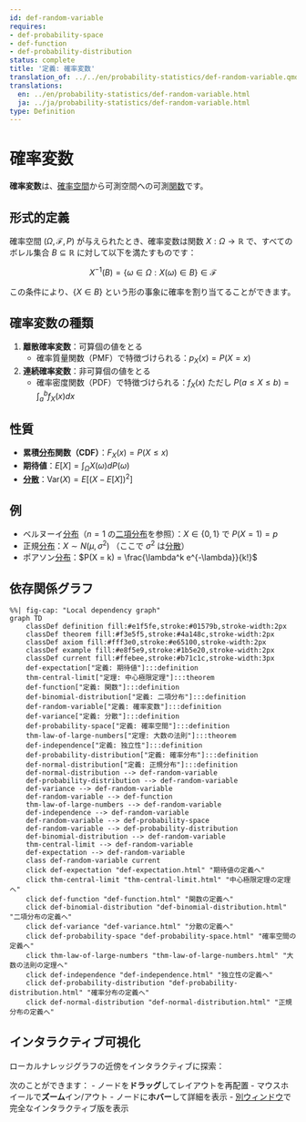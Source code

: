 ```yaml
---
id: def-random-variable
requires:
- def-probability-space
- def-function
- def-probability-distribution
status: complete
title: '定義: 確率変数'
translation_of: ../../en/probability-statistics/def-random-variable.qmd
translations:
  en: ../en/probability-statistics/def-random-variable.html
  ja: ../ja/probability-statistics/def-random-variable.html
type: Definition
---
```


# 確率変数 {#def-random-variable}

**確率変数**は、[確率空間](def-probability-space.qmd)から可測空間への可測[関数](../logic-set-theory/def-function.qmd)です。

## 形式的定義

確率空間 $(\Omega, \mathcal{F}, P)$ が与えられたとき、確率変数は関数 $X: \Omega \to \mathbb{R}$ で、すべてのボレル集合 $B \subseteq \mathbb{R}$ に対して以下を満たすものです：

$$X^{-1}(B) = \{\omega \in \Omega : X(\omega) \in B\} \in \mathcal{F}$$

この条件により、$\{X \in B\}$ という形の事象に確率を割り当てることができます。

## 確率変数の種類

1. **離散確率変数**：可算個の値をとる
   - 確率質量関数（PMF）で特徴づけられる：$p_X(x) = P(X = x)$

2. **連続確率変数**：非可算個の値をとる
   - 確率密度関数（PDF）で特徴づけられる：$f_X(x)$ ただし $P(a \leq X \leq b) = \int_a^b f_X(x) dx$

## 性質

- **累積[分布](def-probability-distribution.qmd)関数（CDF）**：$F_X(x) = P(X \leq x)$
- **期待値**：$E[X] = \int_{\Omega} X(\omega) dP(\omega)$
- **[分散](def-variance.qmd)**：$\text{Var}(X) = E[(X - E[X])^2]$

## 例

- ベルヌーイ[分布](def-probability-distribution.qmd)（$n=1$ の[二項分布](def-binomial-distribution.qmd)を参照）：$X \in \{0, 1\}$ で $P(X = 1) = p$
- 正規[分布](def-probability-distribution.qmd)：$X \sim N(\mu, \sigma^2)$ （ここで $\sigma^2$ は[分散](def-variance.qmd)）
- ポアソン[分布](def-probability-distribution.qmd)：$P(X = k) = \frac{\lambda^k e^{-\lambda}}{k!}$

## 依存関係グラフ

```mermaid
%%| fig-cap: "Local dependency graph"
graph TD
    classDef definition fill:#e1f5fe,stroke:#01579b,stroke-width:2px
    classDef theorem fill:#f3e5f5,stroke:#4a148c,stroke-width:2px
    classDef axiom fill:#fff3e0,stroke:#e65100,stroke-width:2px
    classDef example fill:#e8f5e9,stroke:#1b5e20,stroke-width:2px
    classDef current fill:#ffebee,stroke:#b71c1c,stroke-width:3px
    def-expectation["定義: 期待値"]:::definition
    thm-central-limit["定理: 中心極限定理"]:::theorem
    def-function["定義: 関数"]:::definition
    def-binomial-distribution["定義: 二項分布"]:::definition
    def-random-variable["定義: 確率変数"]:::definition
    def-variance["定義: 分散"]:::definition
    def-probability-space["定義: 確率空間"]:::definition
    thm-law-of-large-numbers["定理: 大数の法則"]:::theorem
    def-independence["定義: 独立性"]:::definition
    def-probability-distribution["定義: 確率分布"]:::definition
    def-normal-distribution["定義: 正規分布"]:::definition
    def-normal-distribution --> def-random-variable
    def-probability-distribution --> def-random-variable
    def-variance --> def-random-variable
    def-random-variable --> def-function
    thm-law-of-large-numbers --> def-random-variable
    def-independence --> def-random-variable
    def-random-variable --> def-probability-space
    def-random-variable --> def-probability-distribution
    def-binomial-distribution --> def-random-variable
    thm-central-limit --> def-random-variable
    def-expectation --> def-random-variable
    class def-random-variable current
    click def-expectation "def-expectation.html" "期待値の定義へ"
    click thm-central-limit "thm-central-limit.html" "中心極限定理の定理へ"
    click def-function "def-function.html" "関数の定義へ"
    click def-binomial-distribution "def-binomial-distribution.html" "二項分布の定義へ"
    click def-variance "def-variance.html" "分散の定義へ"
    click def-probability-space "def-probability-space.html" "確率空間の定義へ"
    click thm-law-of-large-numbers "thm-law-of-large-numbers.html" "大数の法則の定理へ"
    click def-independence "def-independence.html" "独立性の定義へ"
    click def-probability-distribution "def-probability-distribution.html" "確率分布の定義へ"
    click def-normal-distribution "def-normal-distribution.html" "正規分布の定義へ"
```

## インタラクティブ可視化

ローカルナレッジグラフの近傍をインタラクティブに探索：

::: {.graph-viz data-id="def-random-variable" data-width="700" data-height="500"}
:::

次のことができます：
- ノードを**ドラッグ**してレイアウトを再配置
- マウスホイールで**ズーム**イン/アウト
- ノードに**ホバー**して詳細を表示
- [別ウィンドウ](../../output/interactive/def-random-variable.html){target="_blank"}で完全なインタラクティブ版を表示
